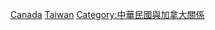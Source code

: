 {{Catnav|頁面分類|各種主題的頁面分類|按國家分類|各國人物|台灣人|海外台灣人}}
{{Catnav|頁面分類|人物|各大洲人物|亞洲人|台灣人|海外台灣人}}
{{Catnav|頁面分類|人物|各國人物|台灣人|海外台灣人}}
{{Catnav|頁面分類|…|各國人物|加拿大人|各族群加拿大人}}

{{Catmore|臺灣裔加拿大人}}

[[Category:台灣裔|Canada]]
[[Category:华裔加拿大人|Taiwan]]
[[Category:中華民國與加拿大關係|Category:中華民國與加拿大關係]]